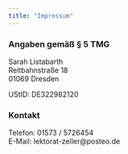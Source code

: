 ```yaml
---
title: "Impressum"
---
```


### Angaben gemäß § 5 TMG

Sarah Listabarth\
Reitbahnstraße 18\
01069 Dresden

UStID: DE322982120

### Kontakt

Telefon: 01573 / 5726454\
E-Mail: lektorat-zeller\@posteo.de

